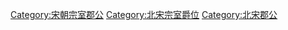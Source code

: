 [[Category:宋朝宗室郡公|Category:宋朝宗室郡公]]
[[Category:北宋宗室爵位|Category:北宋宗室爵位]]
[[Category:北宋郡公|Category:北宋郡公]]